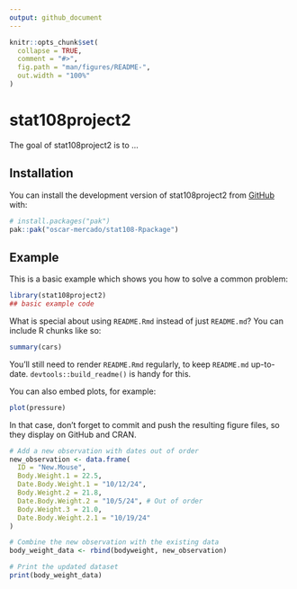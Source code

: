 ```yaml
---
output: github_document
---
```


<!-- README.md is generated from README.Rmd. Please edit that file -->

```r
knitr::opts_chunk$set(
  collapse = TRUE,
  comment = "#>",
  fig.path = "man/figures/README-",
  out.width = "100%"
)
```

# stat108project2

<!-- badges: start -->
<!-- badges: end -->

The goal of stat108project2 is to ...

## Installation

You can install the development version of stat108project2 from [GitHub](https://github.com/) with:

``` r
# install.packages("pak")
pak::pak("oscar-mercado/stat108-Rpackage")
```

## Example

This is a basic example which shows you how to solve a common problem:

```r
library(stat108project2)
## basic example code
```

What is special about using `README.Rmd` instead of just `README.md`? You can include R chunks like so:

```r
summary(cars)
```

You'll still need to render `README.Rmd` regularly, to keep `README.md` up-to-date. `devtools::build_readme()` is handy for this.

You can also embed plots, for example:

```r
plot(pressure)
```

In that case, don't forget to commit and push the resulting figure files, so they display on GitHub and CRAN.

```r
# Add a new observation with dates out of order
new_observation <- data.frame(
  ID = "New.Mouse",
  Body.Weight.1 = 22.5,
  Date.Body.Weight.1 = "10/12/24",
  Body.Weight.2 = 21.8,
  Date.Body.Weight.2 = "10/5/24", # Out of order
  Body.Weight.3 = 21.0,
  Date.Body.Weight.2.1 = "10/19/24"
)

# Combine the new observation with the existing data
body_weight_data <- rbind(bodyweight, new_observation)

# Print the updated dataset
print(body_weight_data)
```

